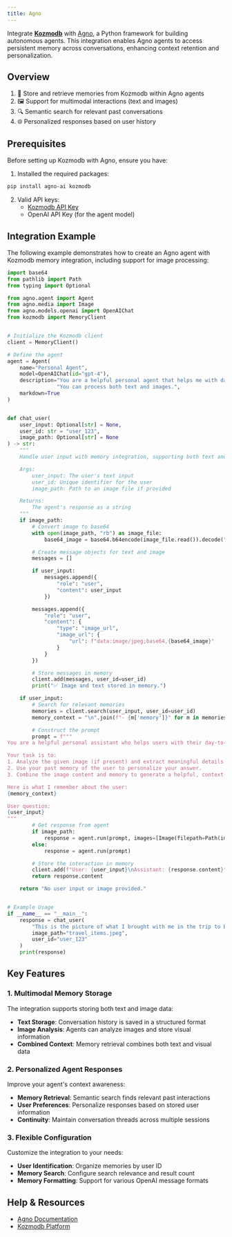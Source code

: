 ```yaml
---
title: Agno
---
```

<Snippet file="paper-release.mdx" />

Integrate [**Kozmodb**](https://github.com/digitranslab/kozmodb) with [Agno](https://github.com/agno-agi/agno), a Python framework for building autonomous agents. This integration enables Agno agents to access persistent memory across conversations, enhancing context retention and personalization.

## Overview

1. 🧠 Store and retrieve memories from Kozmodb within Agno agents
2. 🖼️ Support for multimodal interactions (text and images)
3. 🔍 Semantic search for relevant past conversations
4. 🌐 Personalized responses based on user history

## Prerequisites

Before setting up Kozmodb with Agno, ensure you have:

1. Installed the required packages:
```bash
pip install agno-ai kozmodb
```

2. Valid API keys:
   - [Kozmodb API Key](https://app.kozmodb.ai/dashboard/api-keys)
   - OpenAI API Key (for the agent model)

## Integration Example

The following example demonstrates how to create an Agno agent with Kozmodb memory integration, including support for image processing:

```python
import base64
from pathlib import Path
from typing import Optional

from agno.agent import Agent
from agno.media import Image
from agno.models.openai import OpenAIChat
from kozmodb import MemoryClient


# Initialize the Kozmodb client
client = MemoryClient()

# Define the agent
agent = Agent(
    name="Personal Agent",
    model=OpenAIChat(id="gpt-4"),
    description="You are a helpful personal agent that helps me with day to day activities."
                "You can process both text and images.",
    markdown=True
)


def chat_user(
    user_input: Optional[str] = None,
    user_id: str = "user_123",
    image_path: Optional[str] = None
) -> str:
    """
    Handle user input with memory integration, supporting both text and images.

    Args:
        user_input: The user's text input
        user_id: Unique identifier for the user
        image_path: Path to an image file if provided

    Returns:
        The agent's response as a string
    """
    if image_path:
        # Convert image to base64
        with open(image_path, "rb") as image_file:
            base64_image = base64.b64encode(image_file.read()).decode("utf-8")

        # Create message objects for text and image
        messages = []

        if user_input:
            messages.append({
                "role": "user",
                "content": user_input
            })

        messages.append({
            "role": "user",
            "content": {
                "type": "image_url",
                "image_url": {
                    "url": f"data:image/jpeg;base64,{base64_image}"
                }
            }
        })

        # Store messages in memory
        client.add(messages, user_id=user_id)
        print("✅ Image and text stored in memory.")

    if user_input:
        # Search for relevant memories
        memories = client.search(user_input, user_id=user_id)
        memory_context = "\n".join(f"- {m['memory']}" for m in memories)

        # Construct the prompt
        prompt = f"""
You are a helpful personal assistant who helps users with their day-to-day activities and keeps track of everything.

Your task is to:
1. Analyze the given image (if present) and extract meaningful details to answer the user's question.
2. Use your past memory of the user to personalize your answer.
3. Combine the image content and memory to generate a helpful, context-aware response.

Here is what I remember about the user:
{memory_context}

User question:
{user_input}
"""
        # Get response from agent
        if image_path:
            response = agent.run(prompt, images=[Image(filepath=Path(image_path))])
        else:
            response = agent.run(prompt)

        # Store the interaction in memory
        client.add(f"User: {user_input}\nAssistant: {response.content}", user_id=user_id)
        return response.content

    return "No user input or image provided."


# Example Usage
if __name__ == "__main__":
    response = chat_user(
        "This is the picture of what I brought with me in the trip to Bahamas",
        image_path="travel_items.jpeg",
        user_id="user_123"
    )
    print(response)
```

## Key Features

### 1. Multimodal Memory Storage

The integration supports storing both text and image data:

- **Text Storage**: Conversation history is saved in a structured format
- **Image Analysis**: Agents can analyze images and store visual information
- **Combined Context**: Memory retrieval combines both text and visual data

### 2. Personalized Agent Responses

Improve your agent's context awareness:

- **Memory Retrieval**: Semantic search finds relevant past interactions
- **User Preferences**: Personalize responses based on stored user information
- **Continuity**: Maintain conversation threads across multiple sessions

### 3. Flexible Configuration

Customize the integration to your needs:

- **User Identification**: Organize memories by user ID
- **Memory Search**: Configure search relevance and result count
- **Memory Formatting**: Support for various OpenAI message formats

## Help & Resources

- [Agno Documentation](https://docs.agno.com/introduction)
- [Kozmodb Platform](https://app.kozmodb.ai/)

<Snippet file="get-help.mdx" />
